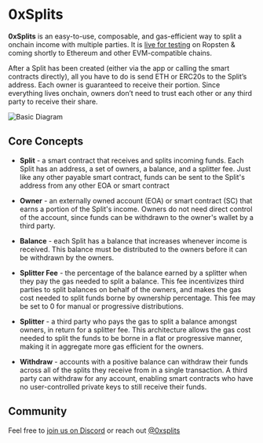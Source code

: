 # 0xSplits

**0xSplits** is an easy-to-use, composable, and gas-efficient way to split a onchain income with multiple parties.
It is [live for testing](https://app.0xsplits.xyz/) on Ropsten & coming shortly to Ethereum and other EVM-compatible chains.

After a Split has been created (either via the app or calling the smart contracts directly), all you have to do is send ETH or ERC20s to the Split’s address. Each owner is guaranteed to receive their portion. Since everything lives onchain, owners don’t need to trust each other or any third party to receive their share.

![Basic
  Diagram](https://s3.us-west-2.amazonaws.com/secure.notion-static.com/5cb490f4-34f6-446b-b88d-108ef4537bca/Untitled.png?X-Amz-Algorithm=AWS4-HMAC-SHA256&X-Amz-Content-Sha256=UNSIGNED-PAYLOAD&X-Amz-Credential=AKIAT73L2G45EIPT3X45%2F20220104%2Fus-west-2%2Fs3%2Faws4_request&X-Amz-Date=20220104T205626Z&X-Amz-Expires=86400&X-Amz-Signature=30430ed989078311725c79aea5020da0b7ae56fd609a34b0971f28140343d7a9&X-Amz-SignedHeaders=host&response-content-disposition=filename%20%3D%22Untitled.png%22&x-id=GetObject)

## Core Concepts

- **Split** - a smart contract that receives and splits incoming funds. Each Split has an address, a set of owners, a balance, and a splitter fee. Just like any other payable smart contract, funds can be sent to the Split's address from any other EOA or smart contract

- **Owner** - an externally owned account (EOA) or smart contract (SC) that earns a portion of the Split's income. Owners do not need direct control of the account, since funds can be withdrawn to the owner's wallet by a third party.

- **Balance** - each Split has a balance that increases whenever income is received. This balance must be distributed to the owners before it can be withdrawn by the owners.

- **Splitter Fee** - the percentage of the balance earned by a splitter when they pay the gas needed to split a balance. This fee incentivizes third parties to split balances on behalf of the owners, and makes the gas cost needed to split funds borne by ownership percentage. This fee may be set to 0 for manual or progressive distributions.

- **Splitter** - a third party who pays the gas to split a balance amongst owners, in return for a splitter fee. This architecture allows the gas cost needed to split the funds to be borne in a flat or progressive manner, making it in aggregate more gas efficient for the owners.

- **Withdraw** - accounts with a positive balance can withdraw their funds across all of the splits they receive from in a single transaction. A third party can withdraw for any account, enabling smart contracts who have no user-controlled private keys to still receive their funds.

## Community

Feel free to [join us on Discord](https://twitter.com/0xSplits) or reach out [@0xsplits](https://twitter.com/0xSplits)
